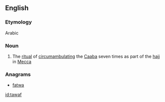 ==English==

===Etymology===
Arabic

===Noun===
{{wikipedia}}
{{en-noun}}

# {{Islam}} The [[ritual]] of [[circumambulate|circumambulating]] the [[Caaba]] seven times as part of the [[hajj]] in [[Mecca]]

===Anagrams===
* [[fatwa#English|fatwa]]

[[id:tawaf]]